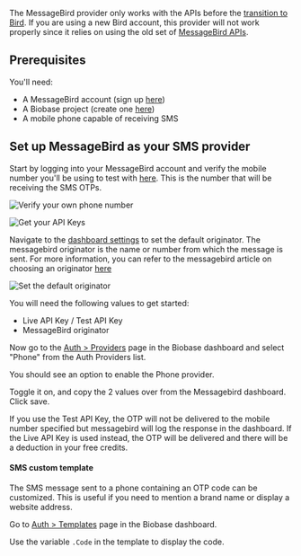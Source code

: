 
<Admonition type="warning">
    
The MessageBird provider only works with the APIs before the [transition to Bird](https://bird.com/blog/messagebird-is-now-bird). If you are using a new Bird account, this provider will not work properly since it relies on using the old set of [MessageBird APIs](https://developers.messagebird.com/api/sms-messaging/).

</Admonition>

## Prerequisites

You'll need:

- A MessageBird account (sign up [here](https://dashboard.messagebird.com/en/sign-up))
- A Biobase project (create one [here](https://biobase.studio/dashboard))
- A mobile phone capable of receiving SMS

<CostWarning />

## Set up MessageBird as your SMS provider

Start by logging into your MessageBird account and verify the mobile number you'll be using to test with [here](https://dashboard.messagebird.com/en/getting-started/sms). This is the number that will be receiving the SMS OTPs.

![Verify your own phone number](/docs/img/guides/auth-messagebird/1.png)

![Get your API Keys](/docs/img/guides/auth-messagebird/2.png)

Navigate to the [dashboard settings](https://dashboard.messagebird.com/en/settings/sms) to set the default originator. The messagebird originator is the name or number from which the message is sent. For more information, you can refer to the messagebird article on choosing an originator [here](https://support.messagebird.com/hc/en-us/articles/115002628665-Choosing-an-originator)

![Set the default originator](/docs/img/guides/auth-messagebird/3.png)

You will need the following values to get started:

- Live API Key / Test API Key
- MessageBird originator

Now go to the [Auth > Providers](https://biobase.studio/dashboard/project/_/auth/providers) page in the Biobase dashboard and select "Phone" from the Auth Providers list.

You should see an option to enable the Phone provider.

Toggle it on, and copy the 2 values over from the Messagebird dashboard. Click save.

<Admonition>

If you use the Test API Key, the OTP will not be delivered to the mobile number specified but messagebird will log the response in the dashboard. If the Live API Key is used instead, the OTP will be delivered and there will be a deduction in your free credits.

</Admonition>

#### SMS custom template

The SMS message sent to a phone containing an OTP code can be customized. This is useful if you need to mention a brand name or display a website address.

Go to [Auth > Templates](https://biobase.studio/dashboard/project/_/auth/templates) page in the Biobase dashboard.

Use the variable `.Code` in the template to display the code.
